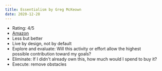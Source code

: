 ```yaml
---
title: Essentialism by Greg McKeown
date: 2020-12-28
---
```


- Rating: 4/5
- [Amazon](https://amzn.to/38TwIN5)
- Less but better
- Live by design, not by default
- Explore and evaluate: Will this activity or effort allow the highest possible contribution toward my goals?
- Eliminate: If I didn't already own this, how much would I spend to buy it?
- Execute: remove obstacles
